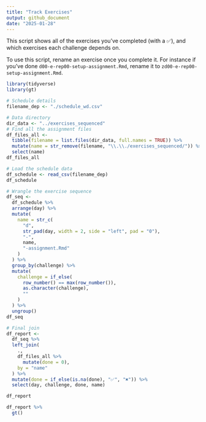```yaml
---
title: "Track Exercises"
output: github_document
date: "2025-01-28"
---
```


This script shows all of the exercises you've completed (with a ✅), and which exercises each challenge depends on.

To use this script, rename an exercise once you complete it. For instance if you've done `d00-e-rep00-setup-assignment.Rmd`, rename it to `zd00-e-rep00-setup-assignment.Rmd`.

```r
library(tidyverse)
library(gt)

# Schedule details
filename_dep <- "./schedule_wd.csv"

# Data directory
dir_data <- "../exercises_sequenced"
# Find all the assignment files
df_files_all <-
  tibble(filename = list.files(dir_data, full.names = TRUE)) %>%
  mutate(name = str_remove(filename, "\\.\\./exercises_sequenced/")) %>% 
  select(name)
df_files_all
```


```r
# Load the schedule data
df_schedule <- read_csv(filename_dep)
df_schedule 
```



```r
# Wrangle the exercise sequence
df_seq <- 
  df_schedule %>% 
  arrange(day) %>% 
  mutate(
    name = str_c(
      "d", 
      str_pad(day, width = 2, side = "left", pad = "0"), 
      "-", 
      name, 
      "-assignment.Rmd"
    )
  ) %>% 
  group_by(challenge) %>% 
  mutate(
    challenge = if_else(
      row_number() == max(row_number()),
      as.character(challenge),
      ""
    )
  ) %>% 
  ungroup()
df_seq 
```


```r
# Final join
df_report <- 
  df_seq %>% 
  left_join(
    .,
    df_files_all %>% 
      mutate(done = 0),
    by = "name"
  ) %>% 
  mutate(done = if_else(is.na(done), "✅", "✖️️")) %>% 
  select(day, challenge, done, name)

df_report
```



```r
df_report %>% 
  gt()
```

